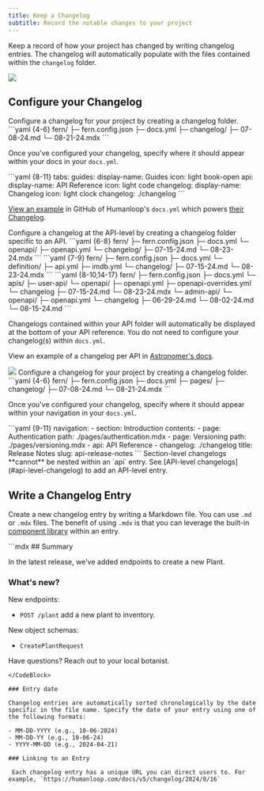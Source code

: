 ```yaml
---
title: Keep a Changelog
subtitle: Record the notable changes to your project
---
```


Keep a record of how your project has changed by writing changelog entries. The changelog will automatically populate with the files contained within the `changelog` folder.

<Frame
    caption="Keep your users updated as your project evolves"
    background="subtle"
  >
      <img src="changelog-humanloop.png" />
  </Frame>

## Configure your Changelog

<AccordionGroup>
<Accordion title='Top-level Changelog'>
Configure a changelog for your project by creating a changelog folder.

<CodeBlock title="Configure a Changelog">
```yaml {4-6}
fern/
├─ fern.config.json
├─ docs.yml
├─ changelog/
    ├─ 07-08-24.md
    └─ 08-21-24.mdx
```
</CodeBlock>

Once you've configured your changelog, specify where it should appear within your docs in your `docs.yml`.

<CodeBlock title="docs.yml">
```yaml {8-11}
tabs:
  guides:
    display-name: Guides
    icon: light book-open
  api:
    display-name: API Reference
    icon: light code
  changelog:
    display-name: Changelog
    icon: light clock
    changelog: ./changelog
```
</CodeBlock>

[View an example](https://github.com/humanloop/humanloop-docs/blob/30ddedaf6d2779361e8ee1f373f722364e5dd71d/fern/versions/v5.yml#L10-L13) in GitHub of Humanloop's `docs.yml` which powers [their Changelog](https://humanloop.com/docs/changelog).

</Accordion>
<Accordion title='API-level Changelog'>
Configure a changelog at the API-level by creating a changelog folder specific to an API.

<CodeBlocks>
<CodeBlock title="OpenAPI">
```yaml {6-8}
fern/
├─ fern.config.json
├─ docs.yml
└─ openapi/
    ├─ openapi.yml
    └─ changelog/
        ├─ 07-15-24.md
        └─ 08-23-24.mdx
```
</CodeBlock>
<CodeBlock title="Fern Definition">
```yaml {7-9}
fern/
├─ fern.config.json
├─ docs.yml
└─ definition/
    ├─ api.yml
    ├─ imdb.yml
    └─ changelog/
        ├─ 07-15-24.md
        └─ 08-23-24.mdx 
```
</CodeBlock>
<CodeBlock title="Multiple APIs">
```yaml {8-10,14-17}
fern/
├─ fern.config.json
├─ docs.yml
└─ apis/
    ├─ user-api/
        └─ openapi/
            ├─ openapi.yml
            ├─ openapi-overrides.yml
            └─ changelog
                ├─ 07-15-24.md
                └─ 08-23-24.mdx
    └─ admin-api/
        └─ openapi/
            ├─ openapi.yml
            └─ changelog
                ├─ 06-29-24.md
                └─ 08-02-24.md
                └─ 08-15-24.md
```
</CodeBlock>
</CodeBlocks>

Changelogs contained within your API folder will automatically be displayed at the bottom of your API reference. You do not need to configure your changelog(s) within `docs.yml`. 

View an example of a changelog per API in [Astronomer's docs](https://www.astronomer.io/docs/api/iam-api-reference/changelog).

<Frame
    caption="A unique changelog per API"
    background="subtle"
  >
      <img src="changelog-astronomer.png" />
  </Frame>

</Accordion>
<Accordion title="Section-level Changelog">
Configure a changelog for your project by creating a changelog folder.

<CodeBlock title="Configure a Changelog">
```yaml {4-6}
fern/
├─ fern.config.json
├─ docs.yml
├─ pages/
├─ changelog/
    ├─ 07-08-24.md
    └─ 08-21-24.mdx
```
</CodeBlock>

Once you've configured your changelog, specify where it should appear within your navigation in your `docs.yml`.

<CodeBlock title="docs.yml">
```yaml {9-11}
navigation:
  - section: Introduction
    contents: 
      - page: Authentication
        path: ./pages/authentication.mdx
      - page: Versioning
        path: ./pages/versioning.mdx
  - api: API Reference
  - changelog: ./changelog
    title: Release Notes
    slug: api-release-notes
```
</CodeBlock>

<Note>
Section-level changelogs **cannot** be nested within an `api` entry. See [API-level changelogs](#api-level-changelog) to add an API-level entry.
</Note>
</Accordion>
</AccordionGroup>

## Write a Changelog Entry

Create a new changelog entry by writing a Markdown file. You can use `.md` or `.mdx` files. The benefit of using `.mdx` is that you can leverage the built-in [component library](/learn/docs/content/components/overview) within an entry.

<CodeBlock title = "fern/openapi/changelog/2024-07-31.mdx">
```mdx
## Summary

In the latest release, we've added endpoints to create a new Plant.

### What's new?

New endpoints:

- `POST /plant` add a new plant to inventory.

New object schemas:

- `CreatePlantRequest`

<Note> Have questions? Reach out to your local botanist. </Note>
```
</CodeBlock>

### Entry date 

Changelog entries are automatically sorted chronologically by the date specific in the file name. Specify the date of your entry using one of the following formats:

- MM-DD-YYYY (e.g., 10-06-2024)
- MM-DD-YY (e.g., 10-06-24)
- YYYY-MM-DD (e.g., 2024-04-21)

### Linking to an Entry

 Each changelog entry has a unique URL you can direct users to. For example, `https://humanloop.com/docs/v5/changelog/2024/8/16`
